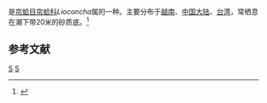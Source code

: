 {{noteTA
|T=zh-cn:三点光壳蛤; zh-tw:霧花文蛤;
|1=zh-cn:三点光壳蛤; zh-tw:霧花文蛤;
}}
{{Speciesbox
| taxon = Lioconcha lorenziana
| binomial_authority = (Dillwyn, 1817)
}}
{{地区用词4|start=学名：''{{lang|la|Lioconcha lorenziana}}''|cn=三点光壳蛤|tw=霧花文蛤|as=称}}是[[帘蛤目|帘蛤目]][[帘蛤科|帘蛤科]]''Lioconcha''属的一种。主要分布于[[越南|越南]]、[[中国大陆|中国大陆]]、[[台湾|台湾]]，常栖息在潮下带20米的砂质底。<ref>{{cite web|url=http://shell.sinica.edu.tw/chinese/shellbase_detail.php?science_no=2717|title=国际贝库：三点光壳蛤|publisher=台湾贝类资料库|accessdate=2009-08-11|archive-date=2016-03-04|archive-url=https://web.archive.org/web/20160304124208/http://shell.sinica.edu.tw/chinese/shellbase_detail.php?science_no=2717|dead-url=no}}</ref>

== 参考文献 ==
{{reflist}}

{{taxonbar}}
[[Category:_1817年描述的动物|S]]
[[Category:帘蛤科|S]]